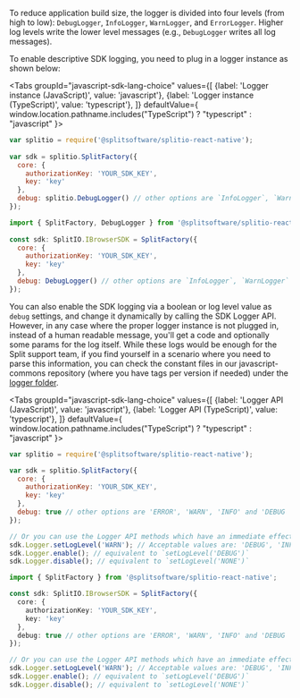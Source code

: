 
To reduce application build size, the logger is divided into four levels (from high to low): `DebugLogger`, `InfoLogger`, `WarnLogger`, and `ErrorLogger`. Higher log levels write the lower level messages (e.g., `DebugLogger` writes all log messages).

To enable descriptive SDK logging, you need to plug in a logger instance as shown below:

<Tabs
  groupId="javascript-sdk-lang-choice"
  values={[
    {label: 'Logger instance (JavaScript)', value: 'javascript'},
    {label: 'Logger instance (TypeScript)', value: 'typescript'},
  ]} defaultValue={ window.location.pathname.includes("TypeScript") ? "typescript" : "javascript" }>
  <TabItem value="javascript">

```javascript
var splitio = require('@splitsoftware/splitio-react-native');
 
var sdk = splitio.SplitFactory({
  core: {
    authorizationKey: 'YOUR_SDK_KEY',
    key: 'key'
  },
  debug: splitio.DebugLogger() // other options are `InfoLogger`, `WarnLogger` and `ErrorLogger`
});
```

  </TabItem>
  <TabItem value="typescript">

```javascript
import { SplitFactory, DebugLogger } from '@splitsoftware/splitio-react-native';
 
const sdk: SplitIO.IBrowserSDK = SplitFactory({ 
  core: {
    authorizationKey: 'YOUR_SDK_KEY',
    key: 'key'
  },
  debug: DebugLogger() // other options are `InfoLogger`, `WarnLogger` and `ErrorLogger`
});
```

  </TabItem>
</Tabs>

You can also enable the SDK logging via a boolean or log level value as `debug` settings, and change it dynamically by calling the SDK Logger API. However, in any case where the proper logger instance is not plugged in, instead of a human readable message, you'll get a code and optionally some params for the log itself. While these logs would be enough for the Split support team, if you find yourself in a scenario where you need to parse this information, you can check the constant files in our javascript-commons repository (where you have tags per version if needed) under the [logger folder](https://github.com/splitio/javascript-commons/blob/master/src/logger/).

<Tabs
  groupId="javascript-sdk-lang-choice"
  values={[
    {label: 'Logger API (JavaScript)', value: 'javascript'},
    {label: 'Logger API (TypeScript)', value: 'typescript'},
  ]} defaultValue={ window.location.pathname.includes("TypeScript") ? "typescript" : "javascript" }>
  <TabItem value="javascript">

```javascript
var splitio = require('@splitsoftware/splitio-react-native');

var sdk = splitio.SplitFactory({
  core: {
    authorizationKey: 'YOUR_SDK_KEY',
    key: 'key'
  },
  debug: true // other options are 'ERROR', 'WARN', 'INFO' and 'DEBUG
});

// Or you can use the Logger API methods which have an immediate effect.
sdk.Logger.setLogLevel('WARN'); // Acceptable values are: 'DEBUG', 'INFO', 'WARN', 'ERROR', 'NONE'
sdk.Logger.enable(); // equivalent to `setLogLevel('DEBUG')`
sdk.Logger.disable(); // equivalent to `setLogLevel('NONE')`
```

  </TabItem>
  <TabItem value="typescript">

```typescript
import { SplitFactory } from '@splitsoftware/splitio-react-native';

const sdk: SplitIO.IBrowserSDK = SplitFactory({
  core: {
    authorizationKey: 'YOUR_SDK_KEY',
    key: 'key'
  },
  debug: true // other options are 'ERROR', 'WARN', 'INFO' and 'DEBUG
});

// Or you can use the Logger API methods which have an immediate effect.
sdk.Logger.setLogLevel('WARN'); // Acceptable values are: 'DEBUG', 'INFO', 'WARN', 'ERROR', 'NONE'
sdk.Logger.enable(); // equivalent to `setLogLevel('DEBUG')`
sdk.Logger.disable(); // equivalent to `setLogLevel('NONE')`
```

  </TabItem>
</Tabs>